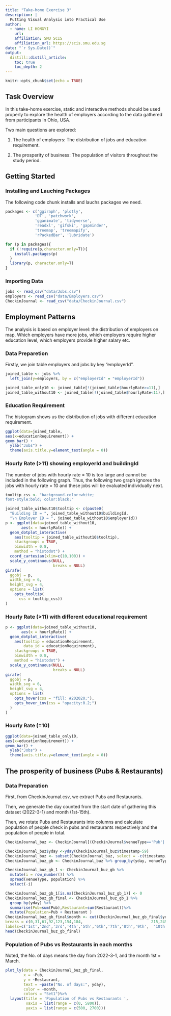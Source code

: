 ```yaml
---
title: "Take-home Exercise 3"
description: |
  Putting Visual Analysis into Practical Use
author:
  - name: LI HONGYI 
    url: 
    affiliation: SMU SCIS
    affiliation_url: https://scis.smu.edu.sg
date: "`r Sys.Date()`"
output: 
  distill::distill_article:
    toc: true
    toc_depth: 2
---
```


```r
knitr::opts_chunk$set(echo = TRUE)
```

## Task Overview

In this take-home exercise, static and interactive methods should be used properly to explore the health of employers according to the data gathered from participants in Ohio, USA.

Two main questions are explored:

1. The health of employers: The distribution of jobs and education requirement.

2. The prosperity of business: The population of visitors throughout the study period.


## Getting Started

### Installing and Lauching Packages

The following code chunk installs and lauchs packages we need.

```r
packages <- c('ggiraph', 'plotly', 
             'DT', 'patchwork',
             'gganimate', 'tidyverse',
             'readxl', 'gifski', 'gapminder',
             'treemap', 'treemapify',
             'rPackedBar', 'lubridate')

for (p in packages){
  if (!require(p,character.only=T)){
    install.packages(p)
  }
  library(p, character.only=T)
}
```

### Importing Data

```r
jobs <- read_csv("data/Jobs.csv")
employers <- read_csv("data/Employers.csv")
CheckinJournal <- read_csv("data/CheckinJournal.csv")

```

## Employment Patterns

The analysis is based on employer level: the distribution of employers on map, Which employers have more jobs, which employers require higher education level, which employers provide higher salary etc.

### Data Preparetion

Firstly, we join table employers and jobs by key "employerId".

```r
joined_table <- jobs %>%
  left_join(y=employers, by = c("employerId" = "employerId"))

joined_table_only10 <- joined_table[!(joined_table$hourlyRate>=11),]
joined_table_without10 <- joined_table[!(joined_table$hourlyRate<11),]
```

### Education Requirement

The histogram shows us the distribution of jobs with different education requirement.

```r
ggplot(data=joined_table,
aes(x=educationRequirement)) +
geom_bar() +
  ylab("Jobs") +
  theme(axis.title.y=element_text(angle = 0))

```

### Hourly Rate (>11) showing employerId and buildingId

The number of jobs with hourly rate = 10 is too large and cannot be included in the following graph. Thus, the following two graph ignores the jobs with hourly rate = 10 and these jobs will be evaluated individually next.

```r
tooltip_css <- "background-color:white;
font-style:bold; color:black;"

joined_table_without10$tooltip <- c(paste0(
  "Building ID = ", joined_table_without10$buildingId,
  "\n Employer ID = ", joined_table_without10$employerId))
p <- ggplot(data=joined_table_without10, 
       aes(x = hourlyRate)) +
  geom_dotplot_interactive(
    aes(tooltip = joined_table_without10$tooltip),
    stackgroups = TRUE,
    binwidth = 0.8,
    method = "histodot") +
  coord_cartesian(xlim=c(10,100)) +
  scale_y_continuous(NULL,               
                     breaks = NULL)
girafe(
  ggobj = p,
  width_svg = 6,
  height_svg = 4,
  options = list(
    opts_tooltip(
      css = tooltip_css))
)
```

### Hourly Rate (>11) with different educational requirement

```r
p <- ggplot(data=joined_table_without10, 
       aes(x = hourlyRate)) +
  geom_dotplot_interactive(              
    aes(tooltip = educationRequirement,
        data_id = educationRequirement),
    stackgroups = TRUE,                  
    binwidth = 0.8,                        
    method = "histodot") +               
  scale_y_continuous(NULL,               
                     breaks = NULL)
girafe(                                  
  ggobj = p,                             
  width_svg = 6,                         
  height_svg = 4,
  options = list(                        
    opts_hover(css = "fill: #202020;"),  
    opts_hover_inv(css = "opacity:0.2;") 
  )                                        
)
```
### Hourly Rate (=10)

```r
ggplot(data=joined_table_only10,
aes(x=educationRequirement)) +
geom_bar() +
  ylab("Jobs") +
  theme(axis.title.y=element_text(angle = 0))
```

## The prosperity of business \n(Pubs & Restaurants)

### Data Preparation
First, from CheckinJournal.csv, we extract Pubs and Restaurants.

Then, we generate the day counted from the start date of gathering this dataset (2022-3-1) and month (1st-15th).

Then, we rotate Pubs and Restaurants into columns and calculate population of people check in pubs and restaurants respectively and the population of people in total.

```r
CheckinJournal_buz <- CheckinJournal[(CheckinJournal$venueType=='Pub'| CheckinJournal$venueType=='Restaurant'),]

CheckinJournal_buz$yday <-yday(CheckinJournal_buz$timestamp-59)
CheckinJournal_buz <- subset(CheckinJournal_buz, select = -c(timestamp,venueId) )
CheckinJournal_buz_gb <- CheckinJournal_buz %>% group_by(yday, venueType) %>% summarise(population = n())

CheckinJournal_buz_gb_1 <- CheckinJournal_buz_gb %>%
  mutate(i = row_number()) %>%
  spread(venueType, population) %>%
  select(-i)

CheckinJournal_buz_gb_1[is.na(CheckinJournal_buz_gb_1)] <- 0
CheckinJournal_buz_gb_final <- CheckinJournal_buz_gb_1 %>%
  group_by(yday) %>% 
  summarise(Pub=sum(Pub),Restaurant=sum(Restaurant))%>% 
  mutate(Population=Pub + Restaurant )
CheckinJournal_buz_gb_final$month <- cut(CheckinJournal_buz_gb_final$yday, 
breaks = c(0,31,61,92,123,154,184,                              215,245,276,307,335,366,396,421,500),
labels=c('1st','2nd','3rd','4th','5th','6th','7th','8th','9th',  '10th','11th','12th','13th','14th','15th'))
head(CheckinJournal_buz_gb_final)
```

### Population of Pubs vs Restaurants in each months

Noted, the No. of days means the day from 2022-3-1, and the month 1st = March.

```r
plot_ly(data = CheckinJournal_buz_gb_final, 
        x = ~Pub, 
        y = ~Restaurant,
        text = ~paste("No. of days:", yday),
        color = ~month, 
        colors = "Set1")%>%
  layout(title = 'Population of Pubs vs Restaurants ',
         xaxis = list(range = c(0, 5800)),
         yaxis = list(range = c(500, 2700)))
```
